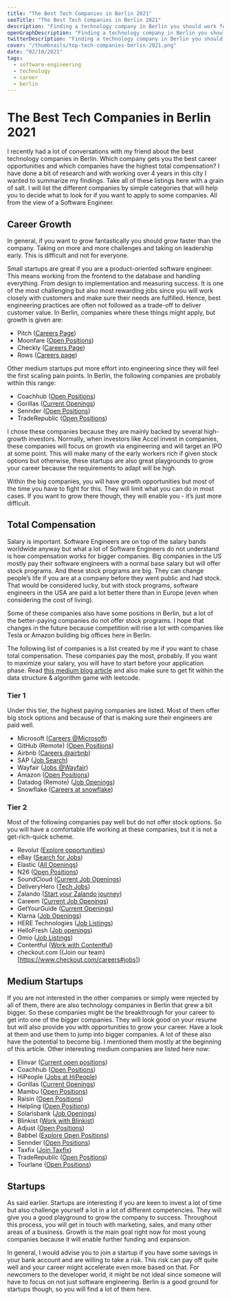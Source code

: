 ```yaml
---
title: "The Best Tech Companies in Berlin 2021"
seoTitle: "The Best Tech Companies in Berlin 2021"
description: "Finding a technology company in Berlin you should work for is difficult. This list will show you the best companies to work for in 2021 that mostly speak english. From startups to bigger companies. The most promising companies are presented in this article."
openGraphDescription: "Finding a technology company in Berlin you should work for is difficult. This list will show you the best companies to work for in 2021 that mostly speak english. From startups to bigger companies. The most promising companies are presented in this article."
twitterDescription: "Finding a technology company in Berlin you should work for is difficult. This list will show you the best companies to work for in 2021 that mostly speak english. From startups to bigger companies. The most promising companies are presented in this article."
cover: "/thumbnails/top-tech-companies-berlin-2021.png"
date: "02/10/2021"
tags:
  - software-engineering
  - technology
  - career
  - berlin
---
```


# The Best Tech Companies in Berlin 2021

I recently had a lot of conversations with my friend about the best technology companies in Berlin. Which company gets you the best career opportunities and which companies have the highest total compensation? I have done a bit of research and with working over 4 years in this city I wanted to summarize my findings. Take all of these listings here with a grain of salt. I will list the different companies by simple categories that will help you to decide what to look for if you want to apply to some companies. All from the view of a Software Engineer.

## Career Growth

In general, if you want to grow fantastically you should grow faster than the company. Taking on more and more challenges and taking on leadership early. This is difficult and not for everyone.

Small startups are great if you are a product-oriented software engineer. This means working from the frontend to the database and handling everything. From design to implementation and measuring success. It is one of the most challenging but also most rewarding jobs since you will work closely with customers and make sure their needs are fulfilled. Hence, best engineering practices are often not followed as a trade-off to deliver customer value. In Berlin, companies where these things might apply, but growth is given are:

- Pitch ([Careers Page](https://boards.greenhouse.io/pitch))
- Moonfare ([Open Positions](https://www.moonfare.com/careers/#open-positions))
- Checkly ([Careers Page](https://www.checklyhq.com/jobs))
- Rows ([Careers page](https://github.com/dashdash/hiring))

Other medium startups put more effort into engineering since they will feel the first scaling pain points. In Berlin, the following companies are probably within this range:

- Coachhub ([Open Positions](https://coachhub.io/career/#personio-jobs))
- Gorillas ([Current Openings](https://gorillas.recruitee.com/))
- Sennder ([Open Positions](https://www.sennder.com/open-positions))
- TradeRepublic ([Open Positions](https://traderepublic.com/careers/))

I chose these companies because they are mainly backed by several high-growth investors. Normally, when investors like Accel invest in companies, these companies will focus on growth via engineering and will target an IPO at some point. This will make many of the early workers rich if given stock options but otherwise, these startups are also great playgrounds to grow your career because the requirements to adapt will be high.

Within the big companies, you will have growth opportunities but most of the time you have to fight for this. They will limit what you can do in most cases. If you want to grow there though, they will enable you - it’s just more difficult.

## Total Compensation

Salary is important. Software Engineers are on top of the salary bands worldwide anyway but what a lot of Software Engineers do not understand is how compensation works for bigger companies. Big companies in the US mostly pay their software engineers with a normal base salary but will offer stock programs. And these stock programs are big. They can change people’s life if you are at a company before they went public and had stock. That would be considered lucky, but with stock programs, software engineers in the USA are paid a lot better there than in Europe (even when considering the cost of living).

Some of these companies also have some positions in Berlin, but a lot of the better-paying companies do not offer stock programs. I hope that changes in the future because competition will rise a lot with companies like Tesla or Amazon building big offices here in Berlin.

The following list of companies is a list created by me if you want to chase total compensation. These companies pay the most, probably. If you want to maximize your salary, you will have to start before your application phase. Read [this medium blog article](https://bayareabelletrist.medium.com/how-i-negotiated-a-software-engineer-offer-in-silicon-valley-f11590f5c656) and also make sure to get fit within the data structure & algorithm game with leetcode.

### Tier 1

Under this tier, the highest paying companies are listed. Most of them offer big stock options and because of that is making sure their engineers are paid well.

- Microsoft ([Careers @Microsoft](https://careers.microsoft.com/professionals/us/en/search-results))
- GitHub (Remote) ([Open Positions](https://github.com/about/careers))
- Airbnb ([Careers @airbnb](https://careers.airbnb.com/))
- SAP ([Job Search](https://jobs.sap.com/search/?q=&locationsearch=&locale=en_US))
- Wayfair ([Jobs @Wayfair](https://www.wayfair.com/careers/jobs/?gh_src=a5f36eaa2&keywords=&locationIds=2&stateIds=&countryIds=2))
- Amazon ([Open Positions](https://www.amazon.jobs/en/))
- Datadog (Remote) ([Job Openings](https://www.datadoghq.com/jobs-engineering/))
- Snowflake ([Careers at snowflake](https://careers.snowflake.com/us/en))

### Tier 2

Most of the following companies pay well but do not offer stock options. So you will have a comfortable life working at these companies, but it is not a get-rich-quick scheme.

- Revolut ([Explore opportunities](https://www.revolut.com/en-US/careers))
- eBay ([Search for Jobs](https://jobs.ebayinc.com/search-jobs))
- Elastic ([All Openings](https://jobs.elastic.co/all-openings#/))
- N26 ([Open Positions](https://n26.com/en/careers/locations/49747))
- SoundCloud ([Current Job Openings](https://jobs.soundcloud.com/))
- DeliveryHero ([Tech Jobs](https://careers.deliveryhero.com/global/en/c/tech-jobs))
- Zalando ([Start your Zalando journey](https://jobs.zalando.com/en/jobs/?gh_src=22377bdd1us&filters%5Boffices%5D%5B0%5D=Berlin))
- Careem ([Current Job Openings](https://boards.greenhouse.io/careem))
- GetYourGuide ([Current Openings](https://careers.getyourguide.com/))
- Klarna ([Job Openings](https://jobs.lever.co/klarna?location=Berlin%2C%20Germany))
- HERE Technologies ([Job Listings](https://careers-here.icims.com/jobs/search?ss=1&searchLocation=13183--Berlin))
- HelloFresh ([Job openings](https://www.hellofresh.com/careers/locations/de))
- Omio ([Job Listings](https://www.omio.com/jobs/#jobListings))
- Contentful ([Work with Contentful](https://www.contentful.com/careers/))
- checkout.com ((Join our team)[https://www.checkout.com/careers#jobs])

## Medium Startups

If you are not interested in the other companies or simply were rejected by all of them, there are also technology companies in Berlin that grew a bit bigger. So these companies might be the breakthrough for your career to get into one of the bigger companies. They will look good on your resume but will also provide you with opportunities to grow your career. Have a look at them and use them to jump into bigger companies. A lot of these also have the potential to become big. I mentioned them mostly at the beginning of this article. Other interesting medium companies are listed here now:

- Elinvar ([Current open positions](https://jobs.elinvar.de/))
- Coachhub ([Open Positions](https://coachhub.io/career/#personio-jobs))
- HiPeople ([Jobs at HiPeople](https://angel.co/company/hipeople/jobs))
- Gorillas ([Current Openings](https://gorillas.recruitee.com/))
- Mambu ([Open Positions](https://www.mambu.com/careers/positions/))
- Raisin ([Open Positions](https://www.raisin.com/careers/))
- Helpling ([Open Positions](https://www.helpling.de/careers#positions))
- Solarisbank ([Job Openings](https://www.solarisbank.com/en/careers/#jobs))
- Blinkist ([Work with Blinkist](https://www.blinkist.com/en/jobs))
- Adjust ([Open Positions](https://www.adjust.com/company/careers/jobs/))
- Babbel ([Explore Open Positions](https://jobs.babbel.com/en/))
- Sennder ([Open Positions](https://www.sennder.com/open-positions))
- Taxfix ([Join Taxfix](https://taxfix.de/en/careers/))
- TradeRepublic ([Open Positions](https://traderepublic.com/careers/))
- Tourlane ([Open Positions](https://careers.tourlane.com/))

## Startups

As said earlier. Startups are interesting if you are keen to invest a lot of time but also challenge yourself a lot in a lot of different competencies. They will give you a good playground to grow the company to success. Throughout this process, you will get in touch with marketing, sales, and many other areas of a business. Growth is the main goal right now for most young companies because it will enable further funding and expansion.

In general, I would advise you to join a startup if you have some savings in your bank account and are willing to take a risk. This risk can pay off quite well and your career might accelerate even more based on that. For newcomers to the developer world, it might be not ideal since someone will have to focus on not just software engineering. Berlin is a good ground for startups though, so you will find a lot of them here.
